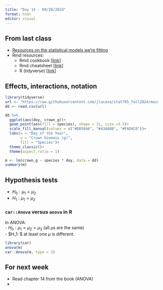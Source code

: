 ```yaml
---
title: "Day 14 - 09/20/2024"
format: html
editor: visual
---
```


## From last class  

- [Resources on the statistical models we're fitting](https://jlacasa.github.io/stat705_fall2024/classes/complementary_model_notation)  
- Rmd resources:  
  - Rmd cookbook [[link](https://bookdown.org/yihui/rmarkdown-cookbook/)]
  - Rmd cheatsheet [[link](https://rstudio.github.io/cheatsheets/html/rmarkdown.html?_gl=1*ianen8*_ga*OTc0NDYwNTUxLjE3MjQ2MDI3Nzk.*_ga_2C0WZ1JHG0*MTcyNjc4MjQyNS43LjEuMTcyNjc4MjQ4Ni4wLjAuMA..)]  
  - R (tidyverse) [[link](https://www.youtube.com/playlist?list=PLLxj8fULvXwGOf8uHlL4Tr62oXSB5k_in)]

## Effects, interactions, notation

```r
library(tidyverse)
url <- "https://raw.githubusercontent.com/jlacasa/stat705_fall2024/main/classes/data/lotus_part3.csv"
dd <- read.csv(url)

dd %>% 
  ggplot(aes(doy, crown_g))+
  geom_point(aes(fill = species), shape = 21, size =3.5)+
  scale_fill_manual(values = c("#DB504A", "#43AA8B", "#FAD4C0"))+
  labs(x = "Day of the Year", 
       y = "Crown biomass (g)", 
       fill = "Species")+
  theme_classic()+
  theme(aspect.ratio = 1)
```

```r
m <- lm(crown_g ~ species * doy, data = dd)
summary(m)
```

## Hypothesis tests  

- $H_0: \mu_1 = \mu_2$ 
- $H_1: \mu_1 = \mu_2$ 


### `car::Anova` versus `anova` in R  

In ANOVA:  
- $H_0: \mu_1=\mu_2=\mu_3$ (all $\mu$s are the same)  
- $H_1: $ at least one $\mu$ is different.   

```r
library(car)
anova(m)
car::Anova(m, type = 3)
```

## For next week    

- Read chapter 14 from the book (ANOVA)  
- 
